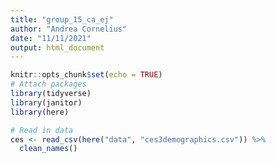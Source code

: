 ```yaml
---
title: "group_15_ca_ej"
author: "Andrea Cornelius"
date: "11/11/2021"
output: html_document
---
```


```r
knitr::opts_chunk$set(echo = TRUE)
# Attach packages
library(tidyverse)
library(janitor)
library(here)
```

```r
# Read in data
ces <- read_csv(here("data", "ces3demographics.csv")) %>%
  clean_names()
```


